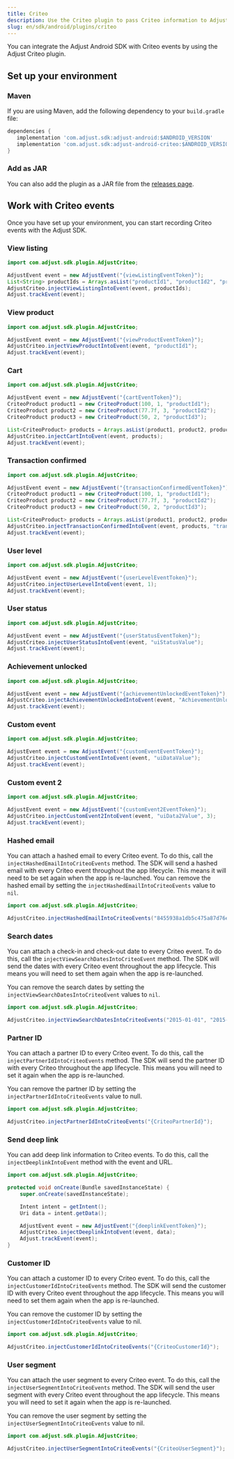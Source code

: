 ```yaml
---
title: Criteo
description: Use the Criteo plugin to pass Criteo information to Adjust.
slug: en/sdk/android/plugins/criteo
---
```


You can integrate the Adjust Android SDK with Criteo events by using the Adjust Criteo plugin.

## Set up your environment

### Maven

If you are using Maven, add the following dependency to your `build.gradle` file:

```groovy title="build.gradle"
dependencies {
   implementation 'com.adjust.sdk:adjust-android:$ANDROID_VERSION'
   implementation 'com.adjust.sdk:adjust-android-criteo:$ANDROID_VERSION'
}
```

### Add as JAR

You can also add the plugin as a JAR file from the [releases page](https://github.com/adjust/android_sdk/releases).

## Work with Criteo events

Once you have set up your environment, you can start recording Criteo events with the Adjust SDK.

### View listing

```java
import com.adjust.sdk.plugin.AdjustCriteo;

AdjustEvent event = new AdjustEvent("{viewListingEventToken}");
List<String> productIds = Arrays.asList("productId1", "productId2", "productId3");
AdjustCriteo.injectViewListingIntoEvent(event, productIds);
Adjust.trackEvent(event);
```

### View product

```java
import com.adjust.sdk.plugin.AdjustCriteo;

AdjustEvent event = new AdjustEvent("{viewProductEventToken}");
AdjustCriteo.injectViewProductIntoEvent(event, "productId1");
Adjust.trackEvent(event);
```

### Cart

```java
import com.adjust.sdk.plugin.AdjustCriteo;

AdjustEvent event = new AdjustEvent("{cartEventToken}");
CriteoProduct product1 = new CriteoProduct(100, 1, "productId1");
CriteoProduct product2 = new CriteoProduct(77.7f, 3, "productId2");
CriteoProduct product3 = new CriteoProduct(50, 2, "productId3");

List<CriteoProduct> products = Arrays.asList(product1, product2, product3);
AdjustCriteo.injectCartIntoEvent(event, products);
Adjust.trackEvent(event);
```

### Transaction confirmed

```java
import com.adjust.sdk.plugin.AdjustCriteo;

AdjustEvent event = new AdjustEvent("{transactionConfirmedEventToken}");
CriteoProduct product1 = new CriteoProduct(100, 1, "productId1");
CriteoProduct product2 = new CriteoProduct(77.7f, 3, "productId2");
CriteoProduct product3 = new CriteoProduct(50, 2, "productId3");

List<CriteoProduct> products = Arrays.asList(product1, product2, product3);
AdjustCriteo.injectTransactionConfirmedIntoEvent(event, products, "transactionId", "newCustomerId");
Adjust.trackEvent(event);
```

### User level

```java
import com.adjust.sdk.plugin.AdjustCriteo;

AdjustEvent event = new AdjustEvent("{userLevelEventToken}");
AdjustCriteo.injectUserLevelIntoEvent(event, 1);
Adjust.trackEvent(event);
```

### User status

```java
import com.adjust.sdk.plugin.AdjustCriteo;

AdjustEvent event = new AdjustEvent("{userStatusEventToken}");
AdjustCriteo.injectUserStatusIntoEvent(event, "uiStatusValue");
Adjust.trackEvent(event);
```

### Achievement unlocked

```java
import com.adjust.sdk.plugin.AdjustCriteo;

AdjustEvent event = new AdjustEvent("{achievementUnlockedEventToken}");
AdjustCriteo.injectAchievementUnlockedIntoEvent(event, "AchievementUnlocked");
Adjust.trackEvent(event);
```

### Custom event

```java
import com.adjust.sdk.plugin.AdjustCriteo;

AdjustEvent event = new AdjustEvent("{customEventEventToken}");
AdjustCriteo.injectCustomEventIntoEvent(event, "uiDataValue");
Adjust.trackEvent(event);
```

### Custom event 2

```java
import com.adjust.sdk.plugin.AdjustCriteo;

AdjustEvent event = new AdjustEvent("{customEvent2EventToken}");
AdjustCriteo.injectCustomEvent2IntoEvent(event, "uiData2Value", 3);
Adjust.trackEvent(event);
```

### Hashed email

You can attach a hashed email to every Criteo event. To do this, call the `injectHashedEmailIntoCriteoEvents` method. The SDK will send a hashed email with every Criteo event throughout the app lifecycle. This means it will need to be set again when the app is re-launched. You can remove the hashed email by setting the `injectHashedEmailIntoCriteoEvents` value to `nil`.

```java
import com.adjust.sdk.plugin.AdjustCriteo;

AdjustCriteo.injectHashedEmailIntoCriteoEvents("8455938a1db5c475a87d76edacb6284e");
```

### Search dates

You can attach a check-in and check-out date to every Criteo event. To do this, call the `injectViewSearchDatesIntoCriteoEvent` method. The SDK will send the dates with every Criteo event throughout the app lifecycle. This means you will need to set them again when the app is re-launched.

You can remove the search dates by setting the `injectViewSearchDatesIntoCriteoEvent` values to `nil`.

```java
import com.adjust.sdk.plugin.AdjustCriteo;

AdjustCriteo.injectViewSearchDatesIntoCriteoEvents("2015-01-01", "2015-01-07");
```

### Partner ID

You can attach a partner ID to every Criteo event. To do this, call the `injectPartnerIdIntoCriteoEvents` method. The SDK will send the partner ID with every Criteo throughout the app lifecycle. This means you will need to set it again when the app is re-launched.

You can remove the partner ID by setting the `injectPartnerIdIntoCriteoEvents` value to null.

```java
import com.adjust.sdk.plugin.AdjustCriteo;

AdjustCriteo.injectPartnerIdIntoCriteoEvents("{CriteoPartnerId}");
```

### Send deep link

You can add deep link information to Criteo events. To do this, call the `injectDeeplinkIntoEvent` method with the event and URL.

```java
import com.adjust.sdk.plugin.AdjustCriteo;

protected void onCreate(Bundle savedInstanceState) {
    super.onCreate(savedInstanceState);

    Intent intent = getIntent();
    Uri data = intent.getData();

    AdjustEvent event = new AdjustEvent("{deeplinkEventToken}");
    AdjustCriteo.injectDeeplinkIntoEvent(event, data);
    Adjust.trackEvent(event);
}
```

### Customer ID

You can attach a customer ID to every Criteo event. To do this, call the `injectCustomerIdIntoCriteoEvents` method. The SDK will send the customer ID with every Criteo event throughout the app lifecycle. This means you will need to set them again when the app is re-launched.

You can remove the customer ID by setting the `injectCustomerIdIntoCriteoEvents` value to nil.

```java
import com.adjust.sdk.plugin.AdjustCriteo;

AdjustCriteo.injectCustomerIdIntoCriteoEvents("{CriteoCustomerId}");
```

### User segment

You can attach the user segment to every Criteo event. To do this, call the `injectUserSegmentIntoCriteoEvents` method. The SDK will send the user segment with every Criteo event throughout the app lifecycle. This means you will need to set it again when the app is re-launched.

You can remove the user segment by setting the `injectUserSegmentIntoCriteoEvents` value to nil.

```java
import com.adjust.sdk.plugin.AdjustCriteo;

AdjustCriteo.injectUserSegmentIntoCriteoEvents("{CriteoUserSegment}");
```
